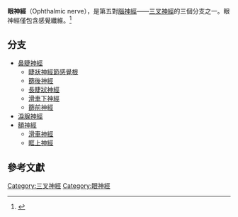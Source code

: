 {{multiple issues|
{{expand|time=2014-12-16T04:38:02+00:00}}
{{expert|time=2014-12-16T04:38:02+00:00}}
{{lead section|time=2014-12-16T04:38:02+00:00}}
}}
{{Infobox Nerve
|  Name         = 眼神经
|  Latin        = n. ophthalmicus
|  Image        = Gray571.png
|  Caption      = [[海绵窦|海绵窦]]、[[眶上裂|眶上裂]]
|  Image2       = Gray777.png
|  Caption2     = [[神经节|神经节]]
|  Innervates   = 
|  BranchFrom   = [[三叉神经|三叉神经]]
|  BranchTo     = [[前额|前额]][[神经|神经]]、[[泪腺|泪腺]]神经、鼻睫神经
<!--
| GraySubject   = 200
| GrayPage      = 887
| MeshName      = Ophthalmic+Nerve
| MeshNumber    = A08.800.800.120.760.650
-->
}}
'''眼神經'''（Ophthalmic nerve），是第五對[[腦神經|腦神經]]——[[三叉神經|三叉神經]]的三個分支之一。眼神經僅包含感覺纖維。<ref>{{Cite web |url=http://www.netteranatomy.com/anatomylab/ |title=存档副本 |access-date=2014-12-16 |archive-url=https://web.archive.org/web/20080517125040/http://www.netteranatomy.com/anatomylab/ |archive-date=2008-05-17 |dead-url=yes }}</ref>

==分支==
* [[鼻睫神經|鼻睫神經]]
** [[睫狀神經節感覺根|睫狀神經節感覺根]]
** [[篩後神經|篩後神經]]
** [[長睫狀神經|長睫狀神經]]
** [[滑車下神經|滑車下神經]]
** [[篩前神經|篩前神經]]
* [[淚腺神經|淚腺神經]]
* [[額神經|額神經]]
** [[滑車神經|滑車神經]]
** [[眶上神經|眶上神經]]

==參考文獻==
{{reflist}}

[[Category:三叉神經|Category:三叉神經]]
[[Category:眼神經|Category:眼神經]]